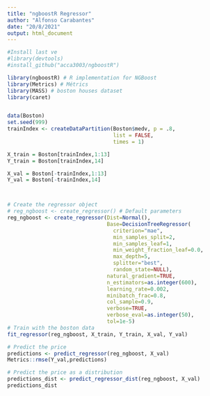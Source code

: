 ```yaml
---
title: "ngboostR Regressor"
author: "Alfonso Carabantes"
date: "20/8/2021"
output: html_document
---
```


```r
#Install last ve
#library(devtools)
#install_github("acca3003/ngboostR")

library(ngboostR) # R implementation for NGBoost
library(Metrics) # Métrics
library(MASS) # boston houses dataset
library(caret)


data(Boston)
set.seed(999)
trainIndex <- createDataPartition(Boston$medv, p = .8, 
                                  list = FALSE, 
                                  times = 1)

X_train = Boston[trainIndex,1:13]
Y_train = Boston[trainIndex,14]

X_val = Boston[-trainIndex,1:13]
Y_val = Boston[-trainIndex,14]



# Create the regressor object
# reg_ngboost <- create_regressor() # Default parameters
reg_ngboost <- create_regressor(Dist=Normal(),
                                Base=DecisionTreeRegressor(
                                  criterion="mae",
                                  min_samples_split=2,
                                  min_samples_leaf=1,
                                  min_weight_fraction_leaf=0.0,
                                  max_depth=5,
                                  splitter="best",
                                  random_state=NULL),
                                natural_gradient=TRUE,
                                n_estimators=as.integer(600),
                                learning_rate=0.002,
                                minibatch_frac=0.8,
                                col_sample=0.9,
                                verbose=TRUE,
                                verbose_eval=as.integer(50),
                                tol=1e-5)
# Train with the boston data
fit_regressor(reg_ngboost, X_train, Y_train, X_val, Y_val)

# Predict the price
predictions <- predict_regressor(reg_ngboost, X_val)
Metrics::rmse(Y_val,predictions)

# Predict the price as a distribution
predictions_dist <- predict_regressor_dist(reg_ngboost, X_val)
predictions_dist

```

